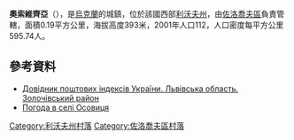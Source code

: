 {{coord|49|47|24|N|25|4|12|E|scale:100000|display=title}}

'''奧索維齊亞'''（{{lang-uk|Осовиця}}），是[[烏克蘭|烏克蘭]]的城鎮，位於該國西部[[利沃夫州|利沃夫州]]，由[[佐洛喬夫區|佐洛喬夫區]]負責管轄，面積0.19平方公里，海拔高度393米，2001年人口112，人口密度每平方公里595.74人。

==參考資料==
*[http://www.uaidx.com/13/290?f=index&d=desc&lang=ua Довідник поштових індексів України. Львівська область. Золочівський район] {{Wayback|url=http://www.uaidx.com/13/290?f=index&d=desc&lang=ua |date=20160127100105 }}
* [http://weather.in.ua/ua/l'vovskaja/19210 Погода в селі Осовиця] {{Wayback|url=http://weather.in.ua/ua/l'vovskaja/19210 |date=20201126180932 }}

[[Category:利沃夫州村落|Category:利沃夫州村落]]
[[Category:佐洛喬夫區村落|Category:佐洛喬夫區村落]]


{{Lviv-geo-stub}}